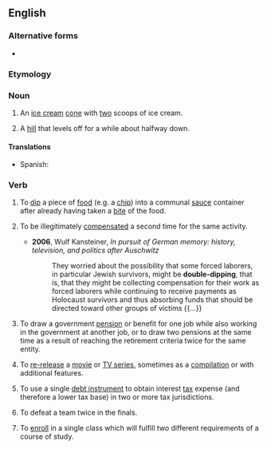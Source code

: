 {{also|double dip}}

==English==

===Alternative forms===
* {{l|en|double dip}}

===Etymology===
{{compound|en|double|dip}}

===Noun===
{{en-noun}}

# {{lb|en|informal}} An [[ice cream]] [[cone]] with [[two]] scoops of ice cream.
#: {{ux|en|We each got '''double-dips''' with chocolate on top and strawberry on the bottom.}}
# {{lb|en|roller coasters}} A [[hill]] that levels off for a while about halfway down.

====Translations====
{{trans-top|An ice cream cone with two scoops of ice cream.}}
* Spanish: {{t|es|barquillo doble|m}}
{{trans-mid}}
{{trans-bottom}}

{{trans-top|A hill that levels off for a while about halfway down.}}
{{trans-mid}}
{{trans-bottom}}

===Verb===
{{en-verb|double-dipp}}

# {{lb|en|informal}} To [[dip]] a piece of [[food]] (e.g. a [[chip]]) into a communal [[sauce]] container after already having taken a [[bite]] of the food.
#: {{ux|en|I don't mind '''double-dipping''' when eating with my family, but I'd be embarrassed to do it when out with friends.}}
# {{lb|en|informal}} To be illegitimately [[compensate]]d a second time for the same activity.
#: {{ux|en|He got caught '''double-dipping''' by billing the government directly as well as the primary contractor.}}
#* '''2006''', Wulf Kansteiner, ''In pursuit of German memory: history, television, and politics after Auschwitz''
#*: They worried about the possibility that some forced laborers, in particular Jewish survivors, might be '''double-dipping''', that is, that they might be collecting compensation for their work as forced laborers while continuing to receive payments as Holocaust survivors and thus absorbing funds that should be directed toward other groups of victims {{...}}
# {{lb|en|informal}} To draw a government [[pension]] or benefit for one job while also working in the government at another job, or to draw two pensions at the same time as a result of reaching the retirement criteria twice for the same entity.
# {{lb|en|television|cinema}} To [[re-release]] a [[movie]] or [[TV series]], sometimes as a [[compilation]] or with additional features.
# {{lb|en|US|finance}} To use a single [[debt instrument]] to obtain interest [[tax]] expense (and therefore a lower tax base) in two or more tax jurisdictions.
# {{lb|en|softball}} To defeat a team twice in the finals.
#: {{ux|en|SPC Ladies '''double-dipped''' the Sudbury Storm in the NSA Canadian World Series.}}
# {{lb|en|higher|_|education}} To [[enroll]] in a single class which will fulfill two different requirements of a course of study.